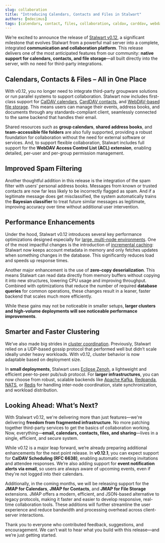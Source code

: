 ```yaml
---
slug: collaboration
title: "Introducing Calendars, Contacts and Files in Stalwart"
authors: [mdecimus]
tags: [calendars, contact, files, collaboration, caldav, carddav, webdav]
---
```


We’re excited to announce the release of [Stalwart v0.12](https://github.com/stalwartlabs/stalwart), a significant milestone that evolves Stalwart from a powerful mail server into a complete, integrated **communication and collaboration platform**. This release delivers one of the most anticipated features from our community: **native support for calendars, contacts, and file storage**—all built directly into the server, with no need for third-party integrations.

## Calendars, Contacts & Files – All in One Place

With v0.12, you no longer need to integrate third-party groupware solutions or run parallel systems to support collaboration. Stalwart now includes first-class support for [CalDAV calendars](/docs/collaboration/calendar), [CardDAV contacts](/docs/collaboration/contact), and [WebDAV-based file storage](/docs/collaboration/file-storage). This means users can manage their events, address books, and documents through any standards-compliant client, seamlessly connected to the same backend that handles their email. 

Shared resources such as **group calendars**, **shared address books**, and **team-accessible file folders** are also fully supported, providing a robust foundation for collaboration without the need for external software or services. And, to support flexible collaboration, Stalwart includes full support for the **WebDAV Access Control List (ACL) extension**, enabling detailed, per-user and per-group permission management.

## Improved Spam Filtering

Another thoughtful addition in this release is the integration of the spam filter with users’ personal address books. Messages from known or trusted contacts are now far less likely to be incorrectly flagged as spam. And if a legitimate message does get misclassified, the system automatically trains the **Bayesian classifier** to treat future similar messages as legitimate, improving accuracy over time without additional user intervention.

## Performance Enhancements

Under the hood, Stalwart v0.12 introduces several key performance optimizations designed especially for [large, multi-node environments](/docs/cluster/overview). One of the most impactful changes is the introduction of [incremental caching](/docs/server/cache): Stalwart now keeps account metadata in memory and only fetches updates when something changes in the database. This significantly reduces load and speeds up response times.

Another major enhancement is the use of **zero-copy deserialization**. This means Stalwart can read data directly from memory buffers without copying it into new structures, lowering CPU usage and improving throughput. Combined with optimizations that reduce the number of required **database queries** for common operations, these changes result in a leaner, faster backend that scales much more efficiently.

While these gains may not be noticeable in smaller setups, **larger clusters and high-volume deployments will see noticeable performance improvements**.

## Smarter and Faster Clustering

We’ve also made big strides in [cluster coordination](/docs/cluster/coordination/overview). Previously, Stalwart relied on a UDP-based gossip protocol that performed well but didn’t scale ideally under heavy workloads. With v0.12, cluster behavior is now adaptable based on deployment size.

In **small deployments**, Stalwart uses [Eclipse Zenoh](/docs/cluster/coordination/peer-to-peer), a lightweight and efficient peer-to-peer pub/sub protocol. For **larger infrastructures**, you can now choose from robust, scalable backends like [Apache Kafka](/docs/cluster/coordination/kafka), [Redpanda](/docs/cluster/coordination/kafka), [NATS](/docs/cluster/coordination/nats), or [Redis](/docs/cluster/coordination/redis) for handling inter-node coordination, state synchronization, and workload distribution.

## Looking Ahead: What’s Next?

With Stalwart v0.12, we're delivering more than just features—we're delivering **freedom from fragmented infrastructure**. No more patching together third-party services to get the basics of collaboration working. Now, everything—**email, calendars, contacts, files, and sharing**—lives in a single, efficient, and secure system.

While v0.12 is a major leap forward, we’re already preparing additional enhancements for the next point release. In **v0.12.1**, you can expect support for **CalDAV Scheduling (RFC 6638)**, enabling automatic meeting invitations and attendee responses. We’re also adding support for **event notification alerts via email**, so users are always aware of upcoming events, even if they're not logged into their calendars.

Additionally, in the coming months, we will be releasing support for the **JMAP for Calendars**, **JMAP for Contacts**, and **JMAP for File Storage** extensions. JMAP offers a modern, efficient, and JSON-based alternative to legacy protocols, making it faster and easier to develop responsive, real-time collaboration tools. These additions will further streamline the user experience and reduce bandwidth and processing overhead across client-server interactions.

Thank you to everyone who contributed feedback, suggestions, and encouragement. We can’t wait to hear what you build with this release—and we’re just getting started.
